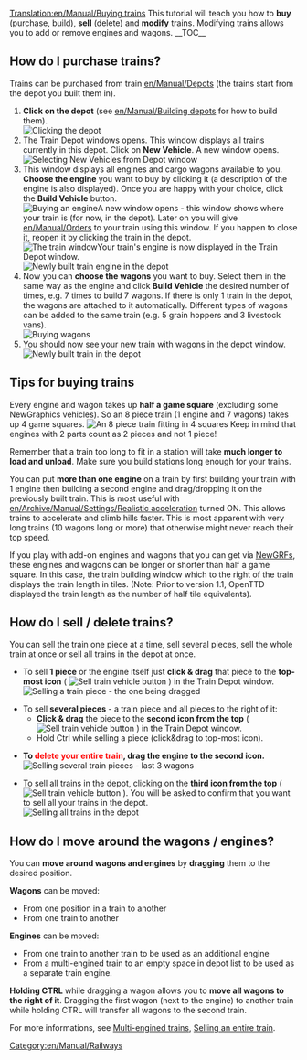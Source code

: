 [[Translation:en/Manual/Buying trains]]
{{en/Manual/Tutorial/Navigation}}
This tutorial will teach you how to '''buy''' (purchase, build), '''sell''' (delete) and '''modify''' trains. Modifying trains allows you to add or remove engines and wagons.
__TOC__ 
==How do I purchase trains?==
Trains can be purchased from train [[en/Manual/Depots]] (the trains start from the depot you built them in).
#'''Click on the depot''' (see [[en/Manual/Building depots]] for how to build them).<br/>[[File:en/Manual/BuildTrainTutorial1.png|none|frame|Clicking the depot]]
#The Train Depot windows opens. This window displays all trains currently in this depot. Click on '''New Vehicle'''. A new window opens.<br/>[[File:en/Manual/BuildTrainTutorial2.png|none|frame|Selecting New Vehicles from Depot window]]
#This window displays all engines and cargo wagons available to you. '''Choose the engine''' you want to buy by clicking it (a description of the engine is also displayed). Once you are happy with your choice, click the '''Build Vehicle''' button.<br/>[[File:en/Manual/BuildTrainTutorial3.png|none|frame|Buying an engine]]A new window opens - this window shows where your train is (for now, in the depot). Later on you will give [[en/Manual/Orders]] to your train using this window. If you happen to close it, reopen it by clicking the train in the depot.<br/>[[File:en/Manual/BuildTrainTutorial5.png|none|frame|The train window]]Your train's engine is now displayed in the Train Depot window.<br/>[[File:en/Manual/BuildTrainTutorial4.png|none|frame|Newly built train engine in the depot]]
#Now you can '''choose the wagons''' you want to buy. Select them in the same way as the engine and click '''Build Vehicle''' the desired number of times, e.g. 7 times to build 7 wagons. If there is only 1 train in the depot, the wagons are attached to it automatically. Different types of wagons can be added to the same train (e.g. 5 grain hoppers and 3 livestock vans).<br/>[[File:en/Manual/BuildTrainTutorial6.png|none|frame|Buying wagons]]
#You should now see your new train with wagons in the depot window.<br/>[[File:en/Manual/BuildTrainTutorial7.png|none|frame|Newly built train in the depot]]

==Tips for buying trains==
Every engine and wagon takes up '''half a game square''' (excluding some NewGraphics vehicles). So an 8 piece train (1 engine and 7 wagons) takes up 4 game squares.
[[File:en/Manual/BuildTrainTutorial8.png|none|frame|An 8 piece train fitting in 4 squares]]
Keep in mind that engines with 2 parts count as 2 pieces and not 1 piece!

Remember that a train too long to fit in a station will take '''much longer to load and unload'''. Make sure you build stations long enough for your trains.

You can put '''more than one engine''' on a train by first building your train with 1 engine then building a second engine and drag/dropping it on the previously built train. This is most useful with [[en/Archive/Manual/Settings/Realistic acceleration]] turned ON. This allows trains to accelerate and climb hills faster. This is most apparent with very long trains (10 wagons long or more) that otherwise might never reach their top speed.

If you play with add-on engines and wagons that you can get via [[en/Manual/NewGRF|NewGRFs]], these engines and wagons can be longer or shorter than half a game square. In this case, the train building window which to the right of the train displays the train length in tiles. (Note: Prior to version 1.1, OpenTTD displayed the train length as the number of half tile equivalents).

==How do I sell / delete trains?==
You can sell the train one piece at a time, sell several pieces, sell the whole train at once or sell all trains in the depot at once.

* To sell '''1 piece''' or the engine itself just '''click & drag''' that piece to the '''top-most icon''' ( [[File:en/Manual/SellTrainVehicle.png|Sell train vehicle button]] ) in the Train Depot window.<br/>[[File:en/Manual/BuildTrainTutorial9.png|none|frame|Selling a train piece - the one being dragged]]

* To sell '''several pieces''' - a train piece and all pieces to the right of it:
** '''Click & drag''' the piece to the '''second icon from the top''' ( [[File:en/Manual/SellEntireTrain.png|Sell train vehicle button]] ) in the Train Depot window.
** Hold Ctrl while selling a piece (click&drag to top-most icon).

* '''To <font color='red'>delete your entire train</font>, drag the engine to the second icon.'''<br/>[[File:en/Manual/BuildTrainTutorial10.png|none|frame|Selling several train pieces - last 3 wagons]]

* To sell all trains in the depot, clicking on the '''third icon from the top''' ( [[File:en/Manual/SellAllTrains.png|Sell train vehicle button]] ). You will be asked to confirm that you want to sell all your trains in the depot.<br/>[[File:en/Manual/BuildTrainTutorial11.png|none|frame|Selling all trains in the depot]]

==How do I move around the wagons / engines?==

You can '''move around wagons and engines''' by '''dragging''' them to the desired position.

'''Wagons''' can be moved:
* From one position in a train to another
* From one train to another
'''Engines''' can be moved:
* From one train to another train to be used as an additional engine
* From a multi-engined train to an empty space in depot list to be used as a separate train engine.

'''Holding CTRL''' while dragging a wagon allows you to '''move all wagons to the right of it'''. Dragging the first wagon (next to the engine) to another train while holding CTRL will transfer all wagons to the second train.

For more informations, see [[en/Archive/Manual/Multiheaded trains|Multi-engined trains]], [[en/Manual/Sell entire train|Selling an entire train]].

[[Category:en/Manual/Railways]]